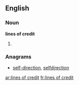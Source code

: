 ==English==

===Noun===
'''lines of credit'''

# {{plural of|line of credit}}

===Anagrams===
* [[self-direction#English|self-direction]], [[selfdirection#English|selfdirection]]

[[ar:lines of credit]]
[[fr:lines of credit]]